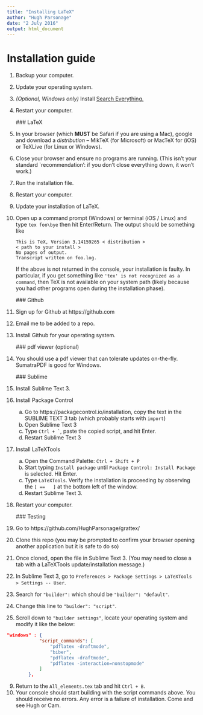 ```yaml
---
title: "Installing LaTeX"
author: "Hugh Parsonage"
date: "2 July 2016"
output: html_document
---
```


# Installation guide

1. Backup your computer.
1. Update your operating system.
1. *(Optional, Windows only)* Install [Search Everything.](https://www.voidtools.com/)
2. Restart your computer.

    ### LaTeX
    
3. In your browser (which **MUST** be Safari if you are using a Mac), google and download a *distribution* -- MikTeX (for Microsoft) or MacTeX for (iOS) or TeXLive (for Linux or Windows).
4. Close your browser and ensure no programs are running. (This isn't your standard `recommendation': if you don't close everything down, it won't work.)
5. Run the installation file.
6. Restart your computer.
7. Update your installation of LaTeX.
8. Open up a command prompt (Windows) or terminal (iOS / Linux) and type `tex foo\bye` then hit Enter/Return. The output should be something like

    ```
    This is TeX, Version 3.14159265 < distribution >
    < path to your install > 
    No pages of output.
    Transcript written on foo.log.
    ```
    
    If the above is not returned in the console, your installation is faulty. In particular, if you get something like `'tex' is not recognized as a command`, then TeX is not available on your system path (likely because you had other programs open during the installation phase).


    
    ### Github
    
9. Sign up for Github at https://github.com
9. Email me to be added to a repo.
9. Install Github for your operating system.

    ### pdf viewer (optional)
9. You should use a pdf viewer that can tolerate updates on-the-fly. SumatraPDF is good for Windows.

    ### Sublime
    
9. Install Sublime Text 3.
9. Install Package Control
    a. Go to https://packagecontrol.io/installation, copy the text in the SUBLIME TEXT 3 tab (which probably starts with `import `)
    b. Open Sublime Text 3
    c. Type ``Ctrl + ` ``, paste the copied script, and hit Enter.
    d. Restart Sublime Text 3
9. Install LaTeXTools
    a. Open the Command Palette: `Ctrl + Shift + P`
    b. Start typing `Install package` until `Package Control: Install Package` is selected. Hit Enter.
    c. Type `LaTeXTools`. Verify the installation is proceeding by observing the `[ ==   ]` at the bottom left of the window.
    d. Restart Sublime Text 3.
9. Restart your computer.

    ### Testing
9. Go to https://github.com/HughParsonage/grattex/
9. Clone this repo (you may be prompted to confirm your browser opening another application but it is safe to do so)
9. Once cloned, open the file \code{All_elements.tex} in Sublime Text 3. (You may need to close a tab with a LaTeXTools update/installation message.)
9. In Sublime Text 3, go to `Preferences > Package Settings > LaTeXTools > Settings -- User`.
9. Search for `"builder":` which should be `"builder": "default"`.
9. Change this line to `"builder": "script"`.
9. Scroll down to `"builder settings"`, locate your operating system and modify it like the below:

```json
"windows" : {
			"script_commands": [
				"pdflatex -draftmode",
				"biber",
				"pdflatex -draftmode",
				"pdflatex -interaction=nonstopmode"
			]
		},

```

9. Return to the `All_elements.tex` tab and hit `Ctrl + B`.
9. Your console should start building with the script commands above. You should receive no errors. Any error is a failure of installation. Come and see Hugh or Cam.
